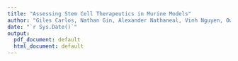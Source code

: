 ```yaml
---
title: "Assessing Stem Cell Therapeutics in Murine Models"
author: "Giles Carlos, Nathan Gin, Alexander Nathaneal, Vinh Nguyen, Owen Sitiabudi"
date: "`r Sys.Date()`"
output:
  pdf_document: default
  html_document: default
---
```


